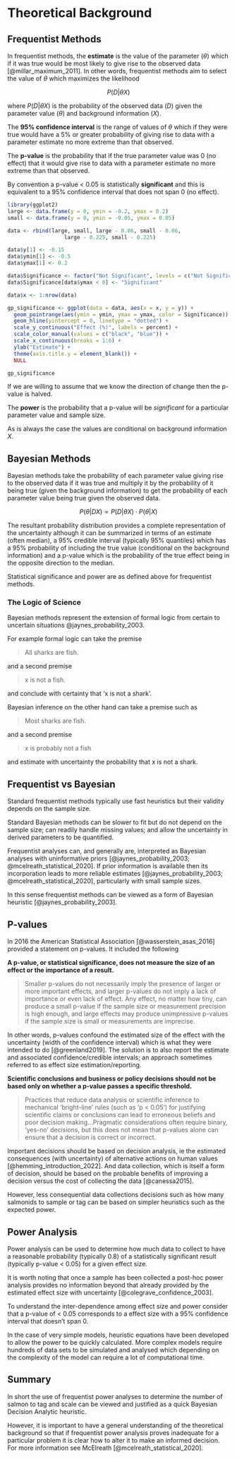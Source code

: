 # Theoretical Background

## Frequentist Methods

In frequentist methods, the **estimate** is the value of the parameter ($\theta$) which if it was true would be most likely to give rise to the observed data [@millar_maximum_2011].
In other words, frequentist methods aim to select the value of $\theta$ which maximizes the likelihood

$$P(D|\theta X)$$

where $P(D|\theta X)$ is the probability of the observed data ($D$) given the parameter value ($\theta$) and background information ($X$).

The **95% confidence interval** is the range of values of $\theta$ which if they were true would have a 5% or greater probability of giving rise to data with a parameter estimate no more extreme than that observed.

The **p-value** is the probability that if the true parameter value was 0 (no effect) that it would give rise to data with a parameter estimate no more extreme than that observed.

By convention a p-value \< 0.05 is statistically **significant** and this is equivalent to a 95% confidence interval that does not span 0 (no effect).


```r
library(ggplot2)
large <- data.frame(y = 0, ymin = -0.2, ymax = 0.2) 
small <- data.frame(y = 0, ymin = -0.05, ymax = 0.05)

data <- rbind(large, small, large - 0.06, small - 0.06, 
                  large - 0.225, small - 0.225)

data$y[1] <- -0.15
data$ymin[1] <- -0.5
data$ymax[1] <- 0.2

data$Significance <- factor("Not Significant", levels = c("Not Significant", "Significant"))
data$Significance[data$ymax < 0] <- "Significant"

data$x <- 1:nrow(data)

gp_significance <- ggplot(data = data, aes(x = x, y = y)) +
  geom_pointrange(aes(ymin = ymin, ymax = ymax, color = Significance)) +
  geom_hline(yintercept = 0, linetype = "dotted") +
  scale_y_continuous("Effect (%)", labels = percent) + 
  scale_color_manual(values = c("black", "blue")) + 
  scale_x_continuous(breaks = 1:6) +
  ylab("Estimate") +
  theme(axis.title.y = element_blank()) +
  NULL

gp_significance
```



If we are willing to assume that we know the direction of change then the p-value is halved.

The **power** is the probability that a p-value will be *significant* for a particular parameter value and sample size.

As is always the case the values are conditional on background information $X$.

## Bayesian Methods

Bayesian methods take the probability of each parameter value giving rise to the observed data if it was true and multiply it by the probability of it being true (given the background information) to get the probability of each parameter value being true given the observed data.

$$P(\theta|DX)  \propto P(D|\theta X) \cdot P(\theta|X)$$

The resultant probability distribution provides a complete representation of the uncertainty although it can be summarized in terms of an estimate (often median), a 95% credible interval (typically 95% quantiles) which has a 95% probability of including the true value (conditional on the background information) and a p-value which is the probability of the true effect being in the opposite direction to the median. 

Statistical significance and power are as defined above for frequentist methods.

### The Logic of Science

Bayesian methods represent the extension of formal logic from certain to uncertain situations @jaynes_probability_2003.

For example formal logic can take the premise

> All sharks are fish.

and a second premise

> x is not a fish.

and conclude with certainty that 'x is not a shark'.

Bayesian inference on the other hand can take a premise such as

> Most sharks are fish.

and a second premise

> x is probably not a fish

and estimate with uncertainty the probability that x is not a shark.

## Frequentist vs Bayesian

Standard frequentist methods typically use fast heuristics but their validity depends on the sample size.

Standard Bayesian methods can be slower to fit but do not depend on the sample size; can readily handle missing values; and allow the uncertainty in derived parameters to be quantified.

Frequentist analyses can, and generally are, interpreted as Bayesian analyses with uninformative priors [@jaynes_probability_2003; @mcelreath_statistical_2020]. 
If prior information is available then its incorporation leads to more reliable estimates [@jaynes_probability_2003; @mcelreath_statistical_2020], particularly with small sample sizes.

In this sense frequentist methods can be viewed as a form of Bayesian heuristic [@jaynes_probability_2003].

## P-values

In 2016 the American Statistical Association [@wasserstein_asas_2016] provided a statement on p-values. 
It included the following

**A p-value, or statistical significance, does not measure the size of an effect or the importance of a result.**

> Smaller p-values do not necessarily imply the presence of larger or more important effects, and larger p-values do not imply a lack of importance or even lack of effect. 
Any effect, no matter how tiny, can produce a small p-value if the sample size or measurement precision is high enough, and large effects may produce unimpressive p-values if the sample size is small or measurements are imprecise.

In other words, p-values confound the estimated size of the effect with the uncertainty (width of the confidence interval) which is what they were intended to do [@greenland2019]. 
The solution is to also report the estimate and associated confidence/credible intervals; an approach sometimes referred to as effect size estimation/reporting.

**Scientific conclusions and business or policy decisions should not be based only on whether a p-value passes a specific threshold.**

> Practices that reduce data analysis or scientific inference to mechanical 'bright-line' rules (such as 'p \< 0.05') for justifying scientific claims or conclusions can lead to erroneous beliefs and poor decision making...Pragmatic considerations often require binary, 'yes-no' decisions, but this does not mean that p-values alone can ensure that a decision is correct or incorrect.

Important decisions should be based on decision analysis, ie the estimated consequences (with uncertainty) of alternative actions on human values [@hemming_introduction_2022].
And data collection, which is itself a form of decision, should be based on the probable benefits of improving a decision versus the cost of collecting the data [@canessa2015]. 

However, less consequential data collections decisions such as how many salmonids to sample or tag can be based on simpler heuristics such as the expected power.

## Power Analysis

Power analysis can be used to determine how much data to collect to have a reasonable probability (typically 0.8) of a statistically significant result (typically p-value \< 0.05) for a given effect size.

It is worth noting that once a sample has been collected a post-hoc power analysis provides no information beyond that already provided by the estimated effect size with uncertainty [@colegrave_confidence_2003].

To understand the inter-dependence among effect size and power consider that a p-value of < 0.05 corresponds to a effect size with a 95% confidence interval that doesn't span 0.

In the case of very simple models, heuristic equations have been developed to allow the power to be quickly calculated.
More complex models require hundreds of data sets to be simulated and analysed which depending on the complexity of the model can require a lot of computational time.

## Summary

In short the use of frequentist power analyses to determine the number of salmon to tag and scale can be viewed and justified as a quick Bayesian Decision Analytic heuristic.

However, it is important to have a general understanding of the theoretical background so that if frequentist power analysis proves inadequate for a particular problem it is clear how to alter it to make an informed decision. For more information see McElreath [@mcelreath_statistical_2020].
